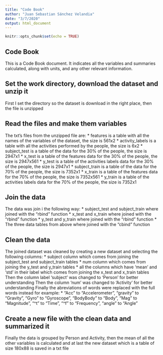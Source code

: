 ```yaml
---
title: "Code Book"
author: "Juan Sebastian Sánchez Velandia"
date: "3/7/2020"
output: html_document
---
```


```r
knitr::opts_chunk$set(echo = TRUE)
```

## Code Book

This is a Code Book document. It indicates all the variables and summaries calculated, along with units, and any other relevant information.

## Set the work directory, download the dataset and unzip it

First I set the directory so the dataset is download in the right place, then the file is unzipped

## Read the files and make them variables
The txt's files from the unzipped file are:
* features is a table with all the names of the variables of the dataset, the size is 561x2
* activity_labels is a table with all the activities performed by the people, the size is 6x2
* subject_test is a table  of the data for the 30% of the people, the size is 2947x1
* x_test is a table of the features data for the 30% of the people, the size is 2947x561
* y_test is a table of the activities labels data for the 30% of the people, the size is 2947x1
* subject_train is a table  of the data for the 70% of the people, the size is 7352x1
* x_train is a table of the features data for the 70% of the people, the size is 7352x561
* y_train is a table of the activities labels data for the 70% of the people, the size is 7352x1

## Join the data

The data was join i the following way:
* subject_test and subject_train where joined with the "rbind" function
* x_test and x_train where joined with the "rbind" function
* y_test and y_train where joined with the "rbind" function
* The three data tables from above where joined with the "cbind" function

## Clean the data
The joined dataset was cleaned by creating a new dataset and selecting the following columns:
* subject column which comes from joining the subject_test and subject_train tables
* num column which comes from joining the y_test and y_train tables
* all the columns which have 'mean' and 'std' in their label which comes from joining the x_test and x_train tables
Then the column label 'subject' was changed to 'Person' for better understanding
Then the column 'num' was changed to 'Activity' for better understanding
Finally the abreviations of words were replaced with the full words instead for example:
* "Acc" to "Accelerometer", "gravity" to "Gravity", "Gyro" to "Gyroscope", "BodyBody" to "Body", "Mag" to "Magnitude", "^t" to "Time ", "^f" to "Frequency ", "angle" to "Angle "

## Create a new file with the clean data and summarized it
Finally the data is grouped by Person and Activity, then the mean of all the other variables is calculated and at last the new dataset which is a table of size 180x88 is saved in a txt file